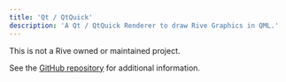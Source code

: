 ```yaml
---
title: 'Qt / QtQuick'
description: 'A Qt / QtQuick Renderer to draw Rive Graphics in QML.'
---
```


<Note>This is not a Rive owned or maintained project.</Note>

See the [GitHub repository](https://github.com/basysKom/RiveQtQuickPlugin) for additional information.